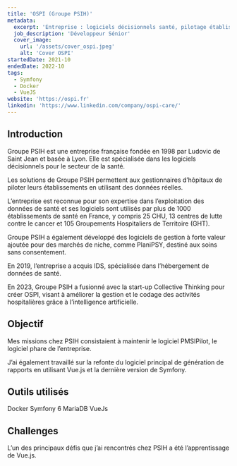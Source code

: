 ```yaml
---
title: 'OSPI (Groupe PSIH)'
metadata:
  excerpt: 'Entreprise : logiciels décisionnels santé, pilotage établissements, données réelles.'
  job_description: 'Développeur Sénior'
  cover_image:
    url: '/assets/cover_ospi.jpeg'
    alt: 'Cover OSPI'
startedDate: 2021-10
endedDate: 2022-10
tags:
  - Symfony
  - Docker
  - VueJS
website: 'https://ospi.fr'
linkedin: 'https://www.linkedin.com/company/ospi-care/'
---
```



## Introduction

Groupe PSIH est une entreprise française fondée en 1998 par Ludovic de Saint Jean et basée à Lyon. Elle est spécialisée dans les logiciels décisionnels pour le secteur de la santé.

Les solutions de Groupe PSIH permettent aux gestionnaires d’hôpitaux de piloter leurs établissements en utilisant des données réelles.

L’entreprise est reconnue pour son expertise dans l’exploitation des données de santé et ses logiciels sont utilisés par plus de 1000 établissements de santé en France, y compris 25 CHU, 13 centres de lutte contre le cancer et 105 Groupements Hospitaliers de Territoire (GHT).

Groupe PSIH a également développé des logiciels de gestion à forte valeur ajoutée pour des marchés de niche, comme PlaniPSY, destiné aux soins sans consentement.

En 2019, l’entreprise a acquis IDS, spécialisée dans l’hébergement de données de santé.

En 2023, Groupe PSIH a fusionné avec la start-up Collective Thinking pour créer OSPI, visant à améliorer la gestion et le codage des activités hospitalières grâce à l’intelligence artificielle.

## Objectif

Mes missions chez PSIH consistaient à maintenir le logiciel PMSIPilot, le logiciel phare de l’entreprise.

J’ai également travaillé sur la refonte du logiciel principal de génération de rapports en utilisant Vue.js et la dernière version de Symfony.

## Outils utilisés

<div class="mb-6">
	<Tag name={DevTags.DOCKER}>Docker</Tag>
	<Tag name={DevTags.SYMFONY}>Symfony 6</Tag>
	<Tag name={DevTags.MARIADB}>MariaDB</Tag>
	<Tag name={DevTags.VUEJS}>VueJs</Tag>
</div>

## Challenges

L’un des principaux défis que j’ai rencontrés chez PSIH a été l’apprentissage de Vue.js.
